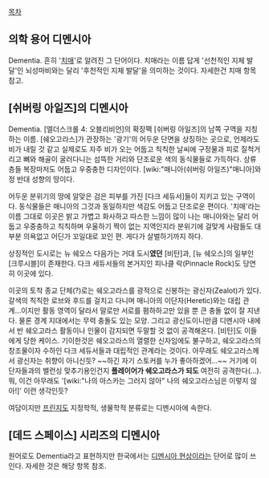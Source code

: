 [[목차]]
== 의학 용어 디멘시아 == 
Dementia. 흔히 '[[치매]]'로 알려진 그 단어이다. 치매라는 이름 답게 '선천적인 지체 발달'인 뇌성마비와는 달리 '후천적인 지체 발달'을 의미하는 것이다. 자세한건 치매 항목 참고.

== [쉬버링 아일즈]의 디멘시아 ==
Dementia. [엘더스크롤 4: 오블리비언]의 확장팩 [쉬버링 아일즈]의 남쪽 구역을 지칭하는 이름. [쉐오고라스]가 관장하는 '광기'의 어두운 단면을 상징하는 곳으로, 언제라도 비가 내릴 것 같고 실제로도 자주 비가 오는 어둡고 칙칙한 날씨에 구정물과 피로 질척거리고 뼈와 해골이 굴러다니는 섬뜩한 거리와 단조로운 색의 동식물들로 가득하다. 상류층들 복장마저도 어둡고 우중충한 디자인이다. [wiki:"매니아(쉬버링 아일즈)"매니아]와 정 반대 성향의 땅이다.

어두운 분위기의 땅에 알맞은 검은 피부를 가진 [다크 세듀서]들이 지키고 있는 구역이다. 동식물들은 매니아의 그것과 동일하지만 색감도 어둡고 단조로운 편이다. '치매'라는 이름 그대로 이곳은 밝고 가볍고 화사하고 따스한 느낌이 많이 나는 매니아와는 달리 어둡고 우중충하고 칙칙하며 우울하기 짝이 없는 지역인지라 분위기에 걸맞게 사람들도 대부분 의욕없고 어딘가 꼬일대로 꼬인 편. 게다가 살벌하기까지 하다.

상징적인 도시로는 뉴 쉐오스 다음가는 거대 도시'''였던''' [비탄]과, [뉴 쉐오스]의 일부인 [크루시블]이 존재한다. 다크 세듀서들의 본거지인 피나클 락(Pinnacle Rock)도 당연히 이곳에 있다.

이곳의 토착 종교 단체(?)로는 쉐오고라스를 광적으로 신봉하는 광신자(Zealot)가 있다. 갈색의 칙칙한 로브와 후드를 걸치고 다니며 매니아의 이단자(Heretic)와는 대립 관계...이지만 활동 영역이 달라서 말로만 서로를 폄하하고만 있을 뿐 큰 충돌 없이 잘 지낸다. 물론 경계 지대에서는 무력 충돌도 있는 모양. 그리고 광신도이니만큼 디멘시아 내에서 반 쉐오고라스 활동이나 인물이 감지되면 두말할 것 없이 공격해온다. [비탄]도 이들에게 당한 케이스. 기이한것은 쉐오고라스의 열렬한 신자임에도 불구하고, 쉐오고라스의 창조물이자 수하인 다크 세듀서들과 대립적인 관계라는 것이다. 아무래도 쉐오고라스께서 광신자는 취향이 아니신듯? ~~하긴 자기 스토커를 누가 좋아하겠어...~~ 거기에 이단자들과의 밸런싱 맞추기용인건지 '''플레이어가 쉐오고라스가 되도''' 여전히 공격한다(…). 뭐, 이건 아무래도 '[wiki:"나의 아스카는 그러지 않아" 나의 쉐오고라스님은 이렇지 않아!]' 이런 생각인듯?

여담이지만 [[프린지]]도 지정학적, 생물학적 분류로는 디멘시아에 속한다.
== [데드 스페이스] 시리즈의 디멘시아 ==
원어로도 Dementia라고 표현하지만 한국에서는 [[디멘시아 현상]]이라는 단어로 많이 쓰인다.
자세한 것은 해당 항목 참조.
